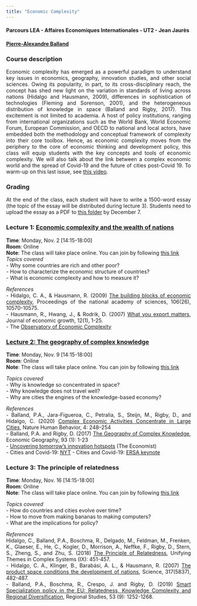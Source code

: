 ```yaml
---
title: "Economic Complexity"
---
```


<style>
body {
text-align: justify}
</style>

#### Parcours LEA - Affaires Economiques Internationales - UT2 - Jean Jaurès  
#### [Pierre-Alexandre Balland](https://www.paballand.com)  

### Course description     
Economic complexity has emerged as a powerful paradigm to understand key issues in economics, geography, innovation studies, and other social sciences. Owing its popularity, in part, to its cross-disciplinary reach, the concept has shed new light on the variation in standards of living across nations (Hidalgo and Hausmann, 2009), differences in sophistication of technologies (Fleming and Sorenson, 2001), and the heterogeneous distribution of knowledge in space (Balland and Rigby, 2017). This excitement is not limited to academia. A host of policy institutions, ranging from international organizations such as the World Bank, World Economic Forum, European Commission, and OECD to national and local actors, have embedded both the methodology and conceptual framework of complexity into their core toolbox. Hence, as economic complexity moves from the periphery to the core of economic thinking and development policy, this class will equip students with the key concepts and tools of economic complexity. We will also talk about the link between a complex economic world and the spread of Covid-19 and the future of cities post-Covid 19. To warm-up on this last issue, see [this video](https://www.youtube.com/watch?v=C0YMLBT16n4).     

### Grading       
At the end of the class, each student will have to write a 1500-word essay (the topic of the essay will be distributed during lecture 3). Students need to upload the essay as a PDF to [this folder](https://www.dropbox.com/request/llPSmiSfsOESnupixdJb) by December 7.  

### Lecture 1: [Economic complexity and the wealth of nations](https://www.paballand.com/teaching/econx/lecture-1.pdf)    
**Time**: Monday, Nov. 2 [14:15-18:00]  
**Room**: Online    
**Note**: The class will take place online. You can join by following [this link](https://univ-tlse2.zoom.us/j/88185597312?pwd=M3NSdHJWV3d5aG1iTHREbU1UZDRYdz09)           
*Topics covered*  
- Why some countries are rich and other poor?  
- How to characterize the economic structure of countries?  
- What is economic complexity and how to measure it?  

*References*   
- Hidalgo, C. A., & Hausmann, R. (2009) [The building blocks of economic complexity](https://www.pnas.org/content/106/26/10570), Proceedings of the national academy of sciences, 106(26), 10570-10575.     
- Hausmann, R., Hwang, J., & Rodrik, D. (2007) [What you export matters](https://drodrik.scholar.harvard.edu/files/dani-rodrik/files/what-you-export-matters.pdf), Journal of economic growth, 12(1), 1-25.    
- The [Observatory of Economic Complexity](atlas.media.mit.edu)    

### [Lecture 2:  The geography of complex knowledge](https://www.paballand.com/teaching/econx/lecture-1.pdf)   
**Time**: Monday, Nov. 9 [14:15-18:00]   
**Room**: Online  
**Note**: The class will take place online. You can join by following [this link]( https://univ-tlse2.zoom.us/j/86761119948?pwd=cTJycDNFQ21Wekp1WFpNQlg2Yms2UT09)        

*Topics covered*  
- Why is knowledge so concentrated in space?  
- Why knowledge does not travel well?   
- Why are cities the engines of the knowledge-based economy?  

*References*  
- Balland, P.A., Jara-Figueroa, C., Petralia, S., Steijn, M., Rigby, D., and Hidalgo, C. (2020) [Complex Economic Activities Concentrate in Large Cities](https://www.nature.com/articles/s41562-019-0803-3), Nature Human Behavior, 4: 248–254     
- Balland, P.A. and Rigby, D. (2017) [The Geography of Complex Knowledge](https://media.wix.com/ugd/c5611b_4594fd3eb340409c9c57cceedd629928.pdf), Economic Geography, 93 (1): 1-23   
- [Uncovering tomorrow’s innovation hotspots](https://innovationmatters.economist.com/pdf/tomorrowsinnovationhotspots.pdf) (The Economist)  
- Cities and Covid-19: [NYT](https://www.nytimes.com/2020/07/21/business/cities-have-survived-pandemics-before-what-about-this-one.html) 
- Cities and Covid-19: [ERSA keynote](https://www.youtube.com/watch?v=C0YMLBT16n4)   

### Lecture 3:  The principle of relatedness      
**Time**: Monday, Nov. 16 [14:15-18:00]   
**Room**: Online  
**Note**: The class will take place online. You can join by following [this link](https://univ-tlse2.zoom.us/j/81924955325?pwd=T0UySC9IcnpndEY2ZDBEYlBPZDhNQT09)        

*Topics covered*   
- How do countries and cities evolve over time?  
- How to move from making bananas to making computers?   
- What are the implications for policy?  

*References*  
Hidalgo, C., Balland, P.A., Boschma, R., Delgado, M., Feldman, M., Frenken, K., Glaeser, E., He, C., Kogler, D., Morrison, A., Neffke, F., Rigby, D., Stern, S., Zheng, S., and Zhu, S. (2018) [The Principle of Relatedness](https://link.springer.com/chapter/10.1007/978-3-319-96661-8_46), Unifying Themes in Complex Systems (IX): 451-457.   
- Hidalgo, C. A., Klinger, B., Barabási, A. L., & Hausmann, R. (2007) [The product space conditions the development of nations](https://arxiv.org/ftp/arxiv/papers/0708/0708.2090.pdf), Science, 317(5837), 482-487.    
- Balland, P.A., Boschma, R., Crespo, J. and Rigby, D. (2019) [Smart Specialization policy in the EU: Relatedness, Knowledge Complexity and Regional Diversification](https://doi.org/10.1080/00343404.2018.1437900), Regional Studies, 53 (9): 1252-1268.   



